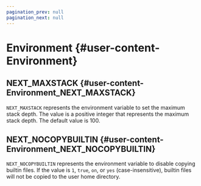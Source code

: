 ```yaml
---
pagination_prev: null
pagination_next: null
---
```


# Environment {#user-content-Environment}

## NEXT_MAXSTACK {#user-content-Environment_NEXT_MAXSTACK}

`NEXT_MAXSTACK` represents the environment variable to set the maximum stack depth. The value is a positive integer that represents the maximum stack depth. The default value is 100.

## NEXT_NOCOPYBUILTIN {#user-content-Environment_NEXT_NOCOPYBUILTIN}

`NEXT_NOCOPYBUILTIN` represents the environment variable to disable copying builtin files. If the value is `1`, `true`, `on`, or `yes` (case-insensitive), builtin files will not be copied to the user home directory.
